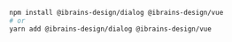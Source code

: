```bash
npm install @ibrains-design/dialog @ibrains-design/vue
# or
yarn add @ibrains-design/dialog @ibrains-design/vue
```
